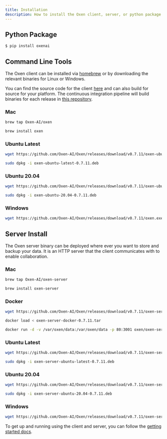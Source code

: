 ```yaml
---
title: Installation
description: How to install the Oxen client, server, or python package.
---
```


## Python Package

```bash
$ pip install oxenai
```

## Command Line Tools

The Oxen client can be installed via [homebrew](https://brew.sh/) or by downloading the relevant binaries for Linux or Windows.

You can find the source code for the client [here](https://github.com/Oxen-AI/Oxen) and can also build for source for your platform. The continuous integration pipeline will build binaries for each release in [this repository](https://github.com/Oxen-AI/Oxen).

### Mac

```bash
brew tap Oxen-AI/oxen
```

```bash
brew install oxen
```

### Ubuntu Latest

```bash
wget https://github.com/Oxen-AI/Oxen/releases/download/v0.7.11/oxen-ubuntu-latest-0.7.11.deb
```

```bash
sudo dpkg -i oxen-ubuntu-latest-0.7.11.deb
```

### Ubuntu 20.04

```bash
wget https://github.com/Oxen-AI/Oxen/releases/download/v0.7.11/oxen-ubuntu-20.04-0.7.11.deb
```

```bash
sudo dpkg -i oxen-ubuntu-20.04-0.7.11.deb
```

### Windows

```bash
wget https://github.com/Oxen-AI/Oxen/releases/download/v0.7.11/oxen.exe
```

## Server Install

The Oxen server binary can be deployed where ever you want to store and backup your data. It is an HTTP server that the client communicates with to enable collaboration.

### Mac

```bash
brew tap Oxen-AI/oxen-server
```

```bash
brew install oxen-server
```

### Docker

```bash
wget https://github.com/Oxen-AI/Oxen/releases/download/v0.7.11/oxen-server-docker-0.7.11.tar
```

```bash
docker load < oxen-server-docker-0.7.11.tar
```

```bash
docker run -d -v /var/oxen/data:/var/oxen/data -p 80:3001 oxen/oxen-server:latest
```

### Ubuntu Latest

```bash
wget https://github.com/Oxen-AI/Oxen/releases/download/v0.7.11/oxen-server-ubuntu-latest-0.7.11.deb
```

```bash
sudo dpkg -i oxen-server-ubuntu-latest-0.7.11.deb
```

### Ubuntu 20.04

```bash
wget https://github.com/Oxen-AI/Oxen/releases/download/v0.7.11/oxen-server-ubuntu-20.04-0.7.11.deb
```

```bash
sudo dpkg -i oxen-server-ubuntu-20.04-0.7.11.deb
```

### Windows

```bash
wget https://github.com/Oxen-AI/Oxen/releases/download/v0.7.11/oxen-server.exe
```

To get up and running using the client and server, you can follow the [getting started docs](https://github.com/Oxen-AI/oxen-release).

